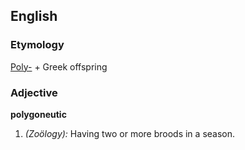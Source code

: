 ==English==

===Etymology===
[[Poly-]] + Greek offspring

===Adjective===
'''polygoneutic'''

# ''(Zoölogy):'' Having two or more broods in a season.